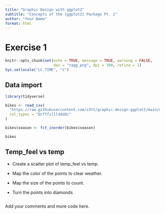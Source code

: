 ```yaml
---
title: "Graphic Design with ggplot2"
subtitle: "Concepts of the {ggplot2} Package Pt. 1"
author: "Your Name"
format: html
---
```


# Exercise 1

```r
knitr::opts_chunk$set(echo = TRUE, message = TRUE, warning = FALSE, 
                      dev = "ragg_png", dpi = 300, retina = 1)
Sys.setlocale("LC_TIME", "C")
```

## Data import

```r
library(tidyverse)

bikes <- read_csv(
  "https://raw.githubusercontent.com/z3tt/graphic-design-ggplot2/main/data/london-bikes-custom.csv", 
  col_types = "Dcfffilllddddc"
)

bikes$season <- fct_inorder(bikes$season)

bikes
```

## Temp_feel vs temp

-   Create a scatter plot of temp_feel vs temp.

-   Map the color of the points to clear weather.

-   Map the size of the points to count.

-   Turn the points into diamonds

```r

```

Add your comments and more code here.
